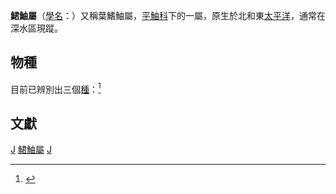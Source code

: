 {{Automatic Taxobox
| taxon = Sebastolobus
| authority = [[西奧多·吉爾|T. N. Gill]], 1881
|image = Sebastolobus altivelis.jpg
|image_caption =長棘鮶鮋 ''S. altivelis
}}
'''鮶鮋屬'''（[[學名|學名]]：{{lang|la|Sebastolobus}}）又稱葉鰭鮋屬，[[平鮋科|平鮋科]]下的一屬，原生於北和東[[太平洋|太平洋]]，通常在深水區現蹤。

==物種==
目前已辨別出三個[[種|種]]：<ref>{{FishBase genus|genus=Sebastolobus|month=12|year=2012}}</ref>

{{clade
|label1='''鮶鮋屬 ''（Sebastolobus）'''
|1={{clade
|1=[[阿拉斯加鮶鮋|阿拉斯加鮶鮋]]''（Sebastolobus alascanus）
|2=[[長棘鮶鮋|長棘鮶鮋]]''（Sebastolobus altivelis）
|3=[[大翅鮶鮋|大翅鮶鮋]]''（Sebastolobus macrochir）
}}}}

==文獻==
{{reflist}}
{{Taxonbar}}
[[Category:平鮋科|J]]
[[Category:鮶鮋屬|]]
[[Category:_1881年描述的分类群|J]]